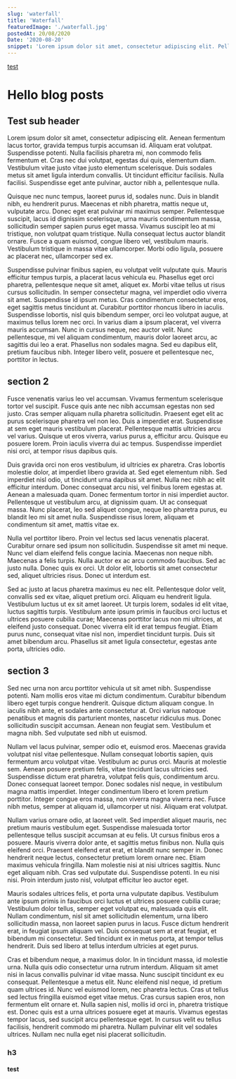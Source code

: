 ```yaml
---
slug: 'waterfall'
title: 'Waterfall'
featuredImage: './waterfall.jpg'
postedAt: 20/08/2020
Date: '2020-08-20'
snippet: 'Lorem ipsum dolor sit amet, consectetur adipiscing elit. Pellentesque vitae ipsum in turpis luctus sodales. Morbi nibh sapien, vehicula et vulputate eu, consequat vel ipsum. Aliquam ornare laoreet dui, ac placerat urna finibus sed. Mauris aliquet pulvinar commodo.'
---
```



[test](#test)
# Hello blog posts

## Test sub header

Lorem ipsum dolor sit amet, consectetur adipiscing elit. Aenean fermentum lacus tortor, gravida tempus turpis accumsan id. Aliquam erat volutpat. Suspendisse potenti. Nulla facilisis pharetra mi, non commodo felis fermentum et. Cras nec dui volutpat, egestas dui quis, elementum diam. Vestibulum vitae justo vitae justo elementum scelerisque. Duis sodales metus sit amet ligula interdum convallis. Ut tincidunt efficitur facilisis. Nulla facilisi. Suspendisse eget ante pulvinar, auctor nibh a, pellentesque nulla.

Quisque nec nunc tempus, laoreet purus id, sodales nunc. Duis in blandit nibh, eu hendrerit purus. Maecenas et nibh pharetra, mattis neque ut, vulputate arcu. Donec eget erat pulvinar mi maximus semper. Pellentesque suscipit, lacus id dignissim scelerisque, urna mauris condimentum massa, sollicitudin semper sapien purus eget massa. Vivamus suscipit leo at mi tristique, non volutpat quam tristique. Nulla consequat lectus auctor blandit ornare. Fusce a quam euismod, congue libero vel, vestibulum mauris. Vestibulum tristique in massa vitae ullamcorper. Morbi odio ligula, posuere ac placerat nec, ullamcorper sed ex.

Suspendisse pulvinar finibus sapien, eu volutpat velit vulputate quis. Mauris efficitur tempus turpis, a placerat lacus vehicula eu. Phasellus eget orci pharetra, pellentesque neque sit amet, aliquet ex. Morbi vitae tellus ut risus cursus sollicitudin. In semper consectetur magna, vel imperdiet odio viverra sit amet. Suspendisse id ipsum metus. Cras condimentum consectetur eros, eget sagittis metus tincidunt at. Curabitur porttitor rhoncus libero in iaculis. Suspendisse lobortis, nisl quis bibendum semper, orci leo volutpat augue, at maximus tellus lorem nec orci. In varius diam a ipsum placerat, vel viverra mauris accumsan. Nunc in cursus neque, nec auctor velit. Nunc pellentesque, mi vel aliquam condimentum, mauris dolor laoreet arcu, ac sagittis dui leo a erat. Phasellus non sodales magna. Sed eu dapibus elit, pretium faucibus nibh. Integer libero velit, posuere et pellentesque nec, porttitor in lectus.
## section 2
Fusce venenatis varius leo vel accumsan. Vivamus fermentum scelerisque tortor vel suscipit. Fusce quis ante nec nibh accumsan egestas non sed justo. Cras semper aliquam nulla pharetra sollicitudin. Praesent eget elit ac purus scelerisque pharetra vel non leo. Duis a imperdiet erat. Suspendisse at sem eget mauris vestibulum placerat. Pellentesque mattis ultricies arcu vel varius. Quisque ut eros viverra, varius purus a, efficitur arcu. Quisque eu posuere lorem. Proin iaculis viverra dui ac tempus. Suspendisse imperdiet nisi orci, at tempor risus dapibus quis.

Duis gravida orci non eros vestibulum, id ultricies ex pharetra. Cras lobortis molestie dolor, at imperdiet libero gravida at. Sed eget elementum nibh. Sed imperdiet nisl odio, ut tincidunt urna dapibus sit amet. Nulla nec nibh ac elit efficitur interdum. Donec consequat arcu nisi, vel finibus lorem egestas at. Aenean a malesuada quam. Donec fermentum tortor in nisi imperdiet auctor. Pellentesque ut vestibulum arcu, at dignissim quam. Ut ac consequat massa. Nunc placerat, leo sed aliquet congue, neque leo pharetra purus, eu blandit leo mi sit amet nulla. Suspendisse risus lorem, aliquam et condimentum sit amet, mattis vitae ex.

Nulla vel porttitor libero. Proin vel lectus sed lacus venenatis placerat. Curabitur ornare sed ipsum non sollicitudin. Suspendisse sit amet mi neque. Nunc vel diam eleifend felis congue lacinia. Maecenas non neque nibh. Maecenas a felis turpis. Nulla auctor ex ac arcu commodo faucibus. Sed ac justo nulla. Donec quis ex orci. Ut dolor elit, lobortis sit amet consectetur sed, aliquet ultricies risus. Donec ut interdum est.

Sed ac justo at lacus pharetra maximus eu nec elit. Pellentesque dolor velit, convallis sed ex vitae, aliquet pretium orci. Aliquam eu hendrerit ligula. Vestibulum luctus ut ex sit amet laoreet. Ut turpis lorem, sodales id elit vitae, luctus sagittis turpis. Vestibulum ante ipsum primis in faucibus orci luctus et ultrices posuere cubilia curae; Maecenas porttitor lacus non mi ultrices, at eleifend justo consequat. Donec viverra elit id erat tempus feugiat. Etiam purus nunc, consequat vitae nisl non, imperdiet tincidunt turpis. Duis sit amet bibendum arcu. Phasellus sit amet ligula consectetur, egestas ante porta, ultricies odio.
## section 3
Sed nec urna non arcu porttitor vehicula ut sit amet nibh. Suspendisse potenti. Nam mollis eros vitae mi dictum condimentum. Curabitur bibendum libero eget turpis congue hendrerit. Quisque dictum aliquam congue. In iaculis nibh ante, et sodales ante consectetur at. Orci varius natoque penatibus et magnis dis parturient montes, nascetur ridiculus mus. Donec sollicitudin suscipit accumsan. Aenean non feugiat sem. Vestibulum et magna nibh. Sed vulputate sed nibh ut euismod.

Nullam vel lacus pulvinar, semper odio et, euismod eros. Maecenas gravida volutpat nisl vitae pellentesque. Nullam consequat lobortis sapien, quis fermentum arcu volutpat vitae. Vestibulum ac purus orci. Mauris at molestie sem. Aenean posuere pretium felis, vitae tincidunt lacus ultricies sed. Suspendisse dictum erat pharetra, volutpat felis quis, condimentum arcu. Donec consequat laoreet tempor. Donec sodales nisl neque, in vestibulum magna mattis imperdiet. Integer condimentum libero et lorem pretium porttitor. Integer congue eros massa, non viverra magna viverra nec. Fusce nibh metus, semper at aliquam id, ullamcorper ut nisi. Aliquam erat volutpat.

Nullam varius ornare odio, at laoreet velit. Sed imperdiet aliquet mauris, nec pretium mauris vestibulum eget. Suspendisse malesuada tortor pellentesque tellus suscipit accumsan at eu felis. Ut cursus finibus eros a posuere. Mauris viverra dolor ante, et sagittis metus finibus non. Nulla quis eleifend orci. Praesent eleifend erat erat, et blandit nunc semper in. Donec hendrerit neque lectus, consectetur pretium lorem ornare nec. Etiam maximus vehicula fringilla. Nam molestie nisi at nisi ultrices sagittis. Nunc eget aliquam nibh. Cras sed vulputate dui. Suspendisse potenti. In eu nisi nisi. Proin interdum justo nisl, volutpat efficitur leo auctor eget.

Mauris sodales ultrices felis, et porta urna vulputate dapibus. Vestibulum ante ipsum primis in faucibus orci luctus et ultrices posuere cubilia curae; Vestibulum dolor tellus, semper eget volutpat eu, malesuada quis elit. Nullam condimentum, nisl sit amet sollicitudin elementum, urna libero sollicitudin massa, non laoreet sapien purus in lacus. Fusce dictum hendrerit erat, in feugiat ipsum aliquam vel. Duis consequat sem at erat feugiat, et bibendum mi consectetur. Sed tincidunt ex in metus porta, at tempor tellus hendrerit. Duis sed libero at tellus interdum ultricies at eget purus.

Cras et bibendum neque, a maximus dolor. In in tincidunt massa, id molestie urna. Nulla quis odio consectetur urna rutrum interdum. Aliquam sit amet nisi in lacus convallis pulvinar id vitae massa. Nunc suscipit tincidunt ex eu consequat. Pellentesque a metus elit. Nunc eleifend nisl neque, id pretium quam ultrices id. Nunc vel euismod lorem, nec pharetra lectus. Cras ut tellus sed lectus fringilla euismod eget vitae metus. Cras cursus sapien eros, non fermentum elit ornare et. Nulla sapien nisl, mollis id orci in, pharetra tristique est. Donec quis est a urna ultrices posuere eget at mauris. Vivamus egestas tempor lacus, sed suscipit arcu pellentesque eget. In cursus velit eu tellus facilisis, hendrerit commodo mi pharetra. Nullam pulvinar elit vel sodales ultrices. Nullam nec nulla eget nisi placerat sollicitudin.

### h3

#### test
